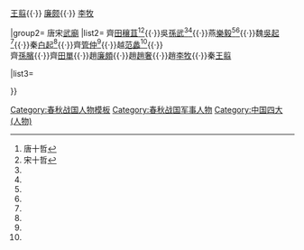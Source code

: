 {{Navbox
|name = 战国四名将
|title = [[战国四名将|春秋戰國名將]]
|state = {{{state|autocollapse}}}
|listclass = hlist

|group1= [[千字文]]
|list1= [[白起]]{{·}} [[王翦]]{{·}} [[廉颇]]{{·}} [[李牧]]

|group2= 唐宋[[武廟]]
|list2= 齊[[田穰苴]]<ref name="唐">唐十哲</ref><ref name="宋">宋十哲</ref>{{·}}吳[[孫武]]<ref name="唐"/><ref name="宋"/>{{·}}燕[[樂毅]]<ref name="唐"/><ref name="宋"/>{{·}}魏[[吳起]]<ref name="唐"/>{{·}}秦[[白起]]<ref name="唐"/>{{·}}齊[[管仲]]<ref name="宋"/>{{·}}越[[范蠡]]<ref name="宋"/>{{·}}<br>齊[[孫臏]]{{·}}齊[[田單]]{{·}}趙[[廉頗]]{{·}}趙[[趙奢]]{{·}}趙[[李牧]]{{·}}秦[[王翦]]

|list3= {{reflist}}

}}
<noinclude>[[Category:春秋战国人物模板]]
[[Category:春秋战国军事人物]]
[[Category:中国四大 (人物)]]
</noinclude>